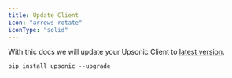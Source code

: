 ```yaml
---
title: Update Client
icon: "arrows-rotate"
iconType: "solid"
---
```


With thic docs we will update your Upsonic Client to [latest version](https://github.com/Upsonic/Upsonic/releases).

```console
pip install upsonic --upgrade
```


